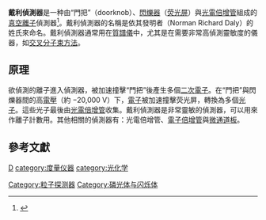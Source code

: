 {{Infobox laboratory equipment
|name         = 戴利偵測器
|image        = Daly Detector.jpg

|alt          = <!-- See Wikipedia:Alternative text for images -->
|caption      = 戴利偵測器示意圖
|acronym      =

|other_names  =
|uses         =
|inventor     = {{le|諾曼·理查·戴利|Norman Richard Daly}}
|manufacturer =

|model        =
|related      = [[微通道板|微通道板]]<br/>[[電子倍增管|電子倍增管]]
}}
'''戴利偵測器'''是一种由“門把”（doorknob）、[[閃爍器|閃爍器]]（[[荧光屏|荧光屏]]）與[[光電倍增管|光電倍增管]]組成的[[真空|真空]][[離子|離子]]偵測器<ref>

{{Citation 
| first = N. R. |last = Daly
| journal = Rev. Sci. Instr.
| title = Scintillation type mass spectrometer ion detector
| volume = 3
| pages =  264-267
| year = 1960
| doi = 10.1063/1.1716953
}}</ref>。戴利偵測器的名稱是依其發明者{{le|諾曼·理查·戴利|Norman Richard Daly}}（Norman Richard Daly）的姓氏來命名。戴利偵測器通常用在[[質譜儀|質譜儀]]中，尤其是在需要非常高偵測靈敏度的儀器，如[[交叉分子束方法|交叉分子束方法]]。

==原理==
欲偵測的離子進入偵測器，被加速撞擊“門把”後產生多個[[二次電子|二次電子]]。在“門把”與閃爍器間的高[[電壓|電壓]]（約 −20,000 V）下，[[電子|電子]]被加速撞擊荧光屏，轉換為多個[[光子|光子]]。這些光子最後由[[光電倍增管|光電倍增管]]收集。戴利偵測器是非常靈敏的偵測器，可以用來作離子計數用。其他相關的偵測器有：光電倍增管、[[電子倍增管|電子倍增管]]與[[微通道板|微通道板]]。

==參考文獻==
<references/>

{{质谱法}}

[[category:質譜|D]]
[[category:度量仪器|category:度量仪器]]
[[category:光化学|category:光化学]]
[[Category:粒子探测器|Category:粒子探测器]]
[[Category:磷光体与闪烁体|Category:磷光体与闪烁体]]